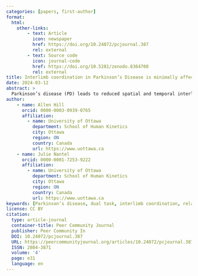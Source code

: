 ```yaml
---
categories: [papers, first-author]
format:
  html:
    other-links:
        - text: Article
          icon: newspaper
          href: https://doi.org/10.24072/pcjournal.387
          rel: external
        - text: Source code
          icon: journal-code
          href: https://doi.org/10.5281/zenodo.8364708
          rel: external
title: Interlimb coordination in Parkinson’s Disease is minimally affected by a visuospatial dual task
date: 2024-03-12
abstract: >
  Parkinson’s disease (PD) leads to reduced spatial and temporal interlimb coordination during gait as well as reduced coordination in the upper or lower limbs. Multi-tasking when walking is common during real-world activities, and affects some gait characteristics, like gait speed and variability. However, the impact of a dual task (DT) on intra and interlimb coordination of both lower and upper limbs when walking in people with PD remains unknown. Seventeen volunteers with mild to moderate PD (11 males, 65 ± 8 years, 173 ± 8 cm, 74 ± 20 kg, Unified Parkinson’s Disease Rating Scale motor section 10 ± 5) participated in gait trials in an Extended-CAREN system, which includes a treadmill, 12-camera Vicon motion capture system, and a 180° field-of-view virtual reality projection screen. Participants completed a 3 min walking trial and a 2 min visuospatial word recognition DT trial at their preferred walking pace. Single and DT were compared with a paired t-test, and the less and more affected (LA, MA) sides were tested for equivalence in sensitivity to the DT. During the DT, we found the LA shoulder ROM decreased by 1.5°, and the LA shoulder peak flexion decreased by 1.1° (p<.028, gav>.12). The LA and MA hip ROM were differently affected by the dual task (p=.023), and intralimb coordination was affected by dual tasking equivalently between sides (p=.004). These results suggest that during normal single-task gait, people with PD use attentional resources to compensate for reduced arm swing. Furthermore, our results indicate that any effect of DT on lower intralimb coordination is not meaningfully different between the LA and MA sides.
author:
    - name: Allen Hill
      orcid: 0000-0003-0939-0765
      affiliation:
        - name: University of Ottawa
          department: School of Human Kinetics
          city: Ottawa
          region: ON
          country: Canada
          url: https://www.uottawa.ca
    - name: Julie Nantel
      orcid: 0000-0001-7253-9222
      affiliation:
        - name: University of Ottawa
          department: School of Human Kinetics
          city: Ottawa
          region: ON
          country: Canada
          url: https://www.uottawa.ca
keywords: [Parkinson’s disease, dual task, interlimb coordination, relative phase, more affected side]
license: CC BY
citation:
  type: article-journal
  container-title: Peer Community Journal
  publisher: Peer Community In
  DOI: 10.24072/pcjournal.387
  URL: https://peercommunityjournal.org/articles/10.24072/pcjournal.387/
  ISSN: 2804-3871
  volume: '4'
  page: e31
  language: en
---
```


